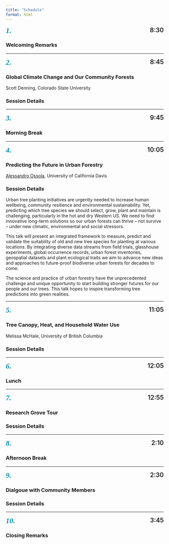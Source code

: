 ```yaml
---
title: "Schedule"
format: html
---
```


[*1.*]{style="font-family: Bodoni Moda; font-size: 1.7em; font-weight: 700; color: #008FB3;"}
[8:30]{style="font-size: 1.4em; font-weight: 600; float: right;"}

### Welcoming Remarks

***
[*2.*]{style="font-family: Bodoni Moda; font-size: 1.7em; font-weight: 700; color: #008FB3;"}
[8:45]{style="font-size: 1.4em; font-weight: 600; float: right;"}

### Global Climate Change and Our Community Forests

Scott Denning, Colorado State University

::: {.callout-note collapse="true" appearance="minimal"}
### Session Details

:::

***
[*3.*]{style="font-family: Bodoni Moda; font-size: 1.7em; font-weight: 700; color: #008FB3;"}
[9:45]{style="font-size: 1.4em; font-weight: 600; float: right;"}

### Morning Break

***
[*4.*]{style="font-family: Bodoni Moda; font-size: 1.7em; font-weight: 700; color: #008FB3;"}
[10:05]{style="font-size: 1.4em; font-weight: 600; float: right;"}

### Predicting the Future in Urban Forestry

[Alessandro Ossola](/speakers/2025/ossola), University of California Davis

::: {.callout-note collapse="true" appearance="minimal"}
### Session Details

Urban tree planting initiatives are urgently needed to increase human
wellbeing, community resilience and environmental sustainability. Yet,
predicting which tree species we should select, grow, plant and maintain
is challenging, particularly in the hot and dry Western US. We need to
find innovative long-term solutions so our urban forests can thrive –
not survive – under new climatic, environmental and social stressors.

This talk will present an integrated framework to measure, predict and
validate the suitability of old and new tree species for planting at
various locations. By integrating diverse data streams from field
trials, glasshouse experiments, global occurrence records, urban forest
inventories, geospatial datasets and plant ecological traits we aim to
advance new ideas and approaches to future-proof biodiverse urban
forests for decades to come.

The science and practice of urban forestry have the unprecedented
challenge and unique opportunity to start building stronger futures for
our people and our trees. This talk hopes to inspire transforming tree
predictions into green realities.
:::

***
[*5.*]{style="font-family: Bodoni Moda; font-size: 1.7em; font-weight: 700; color: #008FB3;"}
[11:05]{style="font-size: 1.4em; font-weight: 600; float: right;"}

### Tree Canopy, Heat, and Household Water Use

Melissa McHale, University of British Columbia

::: {.callout-note collapse="true" appearance="minimal"}
### Session Details

:::

***
[*6.*]{style="font-family: Bodoni Moda; font-size: 1.7em; font-weight: 700; color: #008FB3;"}
[12:05]{style="font-size: 1.4em; font-weight: 600; float: right;"}

### Lunch

***
[*7.*]{style="font-family: Bodoni Moda; font-size: 1.7em; font-weight: 700; color: #008FB3;"}
[12:55]{style="font-size: 1.4em; font-weight: 600; float: right;"}

### Research Grove Tour

::: {.callout-note collapse="true" appearance="minimal"}
### Session Details

:::

***
[*8.*]{style="font-family: Bodoni Moda; font-size: 1.7em; font-weight: 700; color: #008FB3;"}
[2:10]{style="font-size: 1.4em; font-weight: 600; float: right;"}

### Afternoon Break

***
[*9.*]{style="font-family: Bodoni Moda; font-size: 1.7em; font-weight: 700; color: #008FB3;"}
[2:30]{style="font-size: 1.4em; font-weight: 600; float: right;"}

### Dialgoue with Community Members

::: {.callout-note collapse="true" appearance="minimal"}
### Session Details

:::

***
[*10.*]{style="font-family: Bodoni Moda; font-size: 1.7em; font-weight: 700; color: #008FB3;"}
[3:45]{style="font-size: 1.4em; font-weight: 600; float: right;"}

### Closing Remarks

